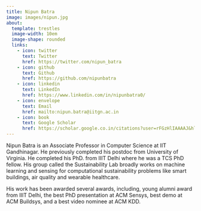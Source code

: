 ```yaml
---
title: Nipun Batra
image: images/nipun.jpg
about:
  template: trestles
  image-width: 10em
  image-shape: rounded
  links:
    - icon: twitter
      text: Twitter
      href: https://twitter.com/nipun_batra
    - icon: github
      text: Github
      href: https://github.com/nipunbatra
    - icon: linkedin
      text: LinkedIn
      href: https://www.linkedin.com/in/nipunbatra0/  
    - icon: envelope
      text: Email
      href: mailto:nipun.batra@iitgn.ac.in
    - icon: book
      text: Google Scholar
      href: https://scholar.google.co.in/citations?user=rFGzHlIAAAAJ&hl=en   
---
```


Nipun Batra is an Associate Professor in Computer Science at IIT Gandhinagar. He previously completed his postdoc from University of Virginia. He completed his PhD. from IIIT Delhi where he was a TCS PhD fellow. His group called the Sustainability Lab broadly works on machine learning and sensing for computational sustainability problems like smart buildings, air quality and wearable healthcare.

His work has been awarded several awards, including, young alumni award from IIIT Delhi, the best PhD presentation at ACM Sensys, best demo at ACM Buildsys, and a best video nominee at ACM KDD. 




